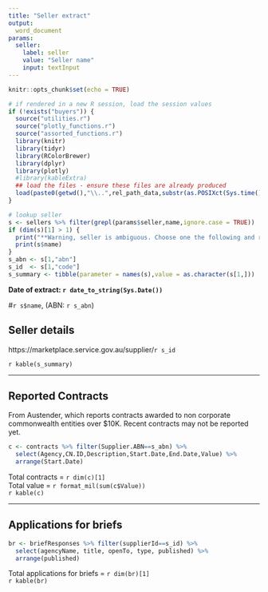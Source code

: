 ```yaml
---
title: "Seller extract"
output:
  word_document
params:
  seller: 
    label: seller
    value: "Seller name"
    input: textInput
---
```


```r
knitr::opts_chunk$set(echo = TRUE)
```
```r
# if rendered in a new R session, load the session values
if (!exists("buyers")) {
  source("utilities.r")
  source("plotly_functions.r")
  source("assorted_functions.r")
  library(knitr)
  library(tidyr)
  library(RColorBrewer)
  library(dplyr)
  library(plotly)
  #library(kableExtra)
  ## load the files - ensure these files are already produced
  load(paste0(getwd(),"\\..",rel_path_data,substr(as.POSIXct(Sys.time()),1,10),".Rdata"))
}
```
  

```r
# lookup seller
s <- sellers %>% filter(grepl(params$seller,name,ignore.case = TRUE))
if (dim(s)[1] > 1) {
  print("**Warning, seller is ambiguous. Choose one the following and rerun**")
  print(s$name)
}
s_abn <- s[1,"abn"]
s_id  <- s[1,"code"]
s_summary <- tibble(parameter = names(s),value = as.character(s[1,]))
```  
**Date of extract: `r date_to_string(Sys.Date())`**    
  
#`r s$name`, (ABN: `r s_abn`)  

## Seller details  
https://marketplace.service.gov.au/supplier/`r s_id`    
  
`r kable(s_summary)`  

---  

## Reported Contracts  
From Austender, which reports contracts awarded to non corporate commonwealth entities over $10K. Recent contracts may not be reported yet.  


```r
c <- contracts %>% filter(Supplier.ABN==s_abn) %>%
  select(Agency,CN.ID,Description,Start.Date,End.Date,Value) %>%
  arrange(Start.Date)
```
Total contracts = `r dim(c)[1]`  
Total value     = `r format_mil(sum(c$Value))`    
`r kable(c)`

---  

## Applications for briefs  
```r
br <- briefResponses %>% filter(supplierId==s_id) %>%
  select(agencyName, title, openTo, type, published) %>%
  arrange(published)
```
Total applications for briefs = `r dim(br)[1]`  
`r kable(br)`  

  

